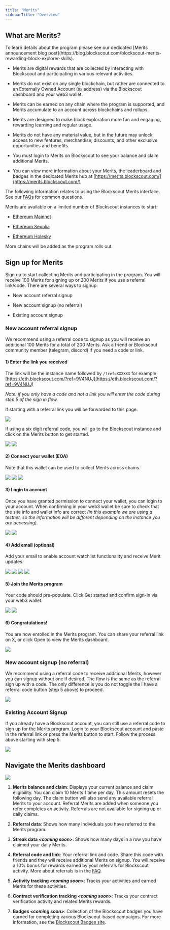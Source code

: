 ```yaml
---
title: "Merits"
sidebarTitle: "Overview"
---
```


## What are Merits?

<Check>
To learn details about the program please see our dedicated [Merits announcement blog post](https://blog.blockscout.com/blockscout-merits-rewarding-block-explorer-skills).

</Check>

* Merits are digital rewards that are collected by interacting with Blockscout and participating in various relevant activities.

* Merits do not exist on any single blockchain, but rather are connected to an Externally Owned Account (`0x` address) via the Blockscout dashboard and your web3 wallet.

* Merits can be earned on any chain where the program is supported, and Merits accumulate to an account across blockchains and rollups.

* Merits are designed to make block exploration more fun and engaging, rewarding learning and regular usage.

* Merits do not have any material value, but in the future may unlock access to new features, merchandise, discounts, and other exclusive opportunities and benefits.

* You must login to Merits on Blockscout to see your balance and claim additional Merits.

* You can view more information about your Merits, the leaderboard and badges in the dedicated Merits hub at [https://merits.blockscout.com/](https://merits.blockscout.com/)

The following information relates to using the Blockscout Merits interface. See our [FAQs](/using-blockscout/merits/faqs) for common questions.

<Info>
Merits are available on a limited number of Blockscout instances to start:

* [Ethereum Mainnet](https://eth.blockscout.com/)

* [Ethereum Sepolia](https://eth-sepolia.blockscout.com/)

* [Ethereum Holesky](https://eth-holesky.blockscout.com/)

More chains will be added as the program rolls out.

</Info>

## Sign up for Merits

Sign up to start collecting Merits and participating in the program. You will receive 100 Merits for signing up or 200 Merits if you use a referral link/code. There are several ways to signup:

* New account referral signup

* New account signup (no referral)

* Existing account signup

### New account referral signup

We recommend using a referral code to signup as you will receive an additional 100 Merits for a total of 200 Merits. Ask a friend or Blockscout community member (telegram, discord) if you need a code or link.

#### **1) Enter the link you received**

The link will be the instance name followed by `/?ref=XXXXXX` for example [https://eth.blockscout.com/?ref=9V4NUJ](https://eth.blockscout.com/?ref=9V4NUJ) 

*Note: if you only have a code and not a link you will enter the code during step 5 of the sign in flow.*

If starting with a referral link you will be forwarded to this page.

<Frame caption="Click Connect wallet">
  <img src="/images/0e5e2ba3-image.jpeg" />
</Frame>

If using a six digit referral code, you will go to the Blockscout instance and click on the Merits button to get started.

<Frame caption="Desktop">
  <img src="/images/b3cf6b68-image.jpeg" />
</Frame>

<Frame caption="Mobile Blockscout Merits button">
  <img src="/images/28a83d1b-image.jpeg" />
</Frame>

#### **2) Connect your wallet (EOA)**

Note that this wallet can be used to collect Merits across chains.

<Frame caption="Click Connect wallet">
  <img src="/images/0e5e2ba3-image.jpeg" />
</Frame>

<Frame caption="Choose your preferred method">
  <img src="/images/2a44b3fa-image.jpeg" />
</Frame>

<Frame caption="Grant permission to connect in your web3 wallet">
  <img src="/images/ee22cd3c-image.jpeg" />
</Frame>

#### 3) **Login to account**

Once you have granted permission to connect your wallet, you can login to your account. When confirming in your web3 wallet be sure to check that the site info and wallet info are correct *(in this example we are using a testnet, so the information will be different depending on the instance you are accessing).*

<Frame caption="">
  <img src="/images/ca38bf77-image.jpeg" />
</Frame>

<Frame caption="Confirm sign in with your wallet">
  <img src="/images/a4f5cf3a-image.jpeg" />
</Frame>

#### 4) **Add email (optional)**

Add your email to enable account watchlist functionality and receive Merit updates.

<Frame caption="Add email">
  <img src="/images/28a9041c-image.jpeg" />
</Frame>

<Frame caption="Enter your email and send the code">
  <img src="/images/1bbc5db5-image.jpeg" />
</Frame>

<Frame caption="Enter the confirmation code. Check your spam box for the email w/the code if needed.">
  <img src="/images/45c30771-image.jpeg" />
</Frame>

<Frame caption="Click Got it! to continue">
  <img src="/images/643a6645-image.jpeg" />
</Frame>

#### 5) Join the Merits program

Your code should pre-populate. Click Get started and confirm sign-in via your web3 wallet.

<Frame caption="">
  <img src="/images/41a5d738-image.jpeg" />
</Frame>

<Frame caption="Confirm in your wallet">
  <img src="/images/d62c7f81-image.jpeg" />
</Frame>

#### 6) Congratulations!

You are now enrolled in the Merits program. You can share your referral link on X, or click Open to view the Merits dashboard.

<Frame caption="">
  <img src="/images/d52723f2-image.jpeg" />
</Frame>

### New account signup (no referral)

We recommend using a referral code to receive additional Merits, however you can signup without one if desired. The flow is the same as the referral sign up with a code. The only difference is you do not toggle the I have a referral code button (step 5 above) to proceed.

<Frame caption="">
  <img src="/images/193632c9-image.jpeg" />
</Frame>

### Existing Account Signup

If you already have a Blockscout account, you can still use a referral code to sign up for the Merits program. Login to your Blockscout account and paste in the referral link or press the Merits button to start. Follow the process above starting with step 5.

<Frame caption="Press the Merits button once you are logged in if you have a six digit referral code">
  <img src="/images/e9682ec2-image.jpeg" />
</Frame>

## Navigate the Merits dashboard

<Frame caption="">
  <img src="/images/3a773043-image.jpeg" />
</Frame>

1. **Merits balance and claim**: Displays your current balance and claim eligibility. You can claim 10 Merits 1 time per day. This amount resets the following day. The claim button will also send any available referral Merits to your account. Referral Merits are added when someone you refer completes an activity. Referrals are not available for signing up or daily claims.

2. **Referral data**: Shows how many individuals you have referred to the Merits program.

3. **Streak data _\<coming soon>_**: Shows how many days in a row you have claimed your daily Merits.

4. **Referral code and link**: Your referral link and code. Share this code with friends and they will receive additional Merits on signup. You will receive a 10% bonus for rewards earned by your referrals for Blockscout activity. More about referrals is in the [FAQ](/using-blockscout/merits/faqs).

5. **Activity tracking _\<coming soon>_**: Tracks your activities and earned Merits for these activities.

6. **Contract verification tracking _\<coming soon>_**: Tracks your contract verification activity and related Merits rewards.

7. **Badges _\<coming soon>_**: Collection of the Blockscout badges you have earned for completing various Blockscout-based campaigns. For more information, see the [Blockscout Badges site](https://badges.blockscout.com/home).


